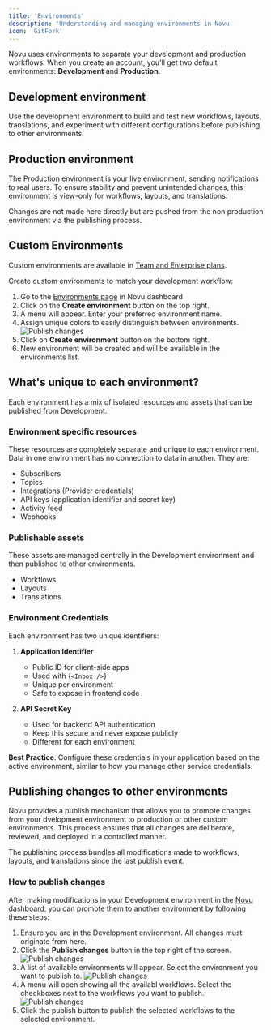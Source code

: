 ```yaml
---
title: 'Environments'
description: 'Understanding and managing environments in Novu'
icon: 'GitFork'
---
```


Novu uses environments to separate your development and production workflows. When you create an account, you'll get two default environments: **Development** and **Production**.

## Development environment

Use the development environment to build and test new workflows, layouts, translations, and experiment with different configurations before publishing to other environments.

## Production environment

The Production environment is your live environment, sending notifications to real users. To ensure stability and prevent unintended changes, this environment is view-only for workflows, layouts, and translations. 

Changes are not made here directly but are pushed from the non production environment via the publishing process.

## Custom Environments

<Callout type="info">Custom environments are available in <a href="https://novu.co/pricing" target="_blank" rel="noopener noreferrer">Team and Enterprise plans</a>.</Callout>

Create custom environments to match your development workflow:

1. Go to the [Environments page](https://dashboard.novu.co/environments) in Novu dashboard
2. Click on the **Create environment** button on the top right.
3. A menu will appear. Enter your preferred environment name.
4. Assign unique colors to easily distinguish between environments.
   ![Publish changes](/images/developer-tools/create-environment.png)
5. Click on **Create environment** button on the bottom right.
6. New environment will be created and will be available in the environments list.

## What's unique to each environment?

Each environment has a mix of isolated resources and assets that can be published from Development.

### Environment specific resources

These resources are completely separate and unique to each environment. Data in one environment has no connection to data in another. They are:

- Subscribers
- Topics
- Integrations (Provider credentials)
- API keys (application identifier and secret key)
- Activity feed
- Webhooks

### Publishable assets

These assets are managed centrally in the Development environment and then published to other environments.
- Workflows
- Layouts
- Translations

### Environment Credentials

Each environment has two unique identifiers:

1. **Application Identifier**

   - Public ID for client-side apps
   - Used with <Method href="/platform/inbox/overview">{`<Inbox />`}</Method>
   - Unique per environment
   - Safe to expose in frontend code

2. **API Secret Key**
   - Used for backend API authentication
   - Keep this secure and never expose publicly
   - Different for each environment

**Best Practice**: Configure these credentials in your application based on the active environment, similar to how you manage other service credentials.

## Publishing changes to other environments

Novu provides a publish mechanism that allows you to promote changes from your dvelopment environment to production or other custom environments. This process ensures that all changes are deliberate, reviewed, and deployed in a controlled manner.

The publishing process bundles all modifications made to workflows, layouts, and translations since the last publish event.

### How to publish changes

After making modifications in your Development environment in the [Novu dashboard](https://dashboard.novu.co), you can promote them to another environment by following these steps:

1. Ensure you are in the Development environment. All changes must originate from here.
2. Click the **Publish changes** button in the top right of the screen.
   ![Publish changes](/images/developer-tools/publish-changes.png)
3. A list of available environments will appear. Select the environment you want to publish to.
   ![Publish changes](/images/developer-tools/list-of-environment.png)
4. A menu will open showing all the availabl workflows. Select the checkboxes next to the workflows you want to publish.
   ![Publish changes](/images/developer-tools/publish-changes-modal.png)
5. Click the publish button to publish the selected workflows to the selected environment.